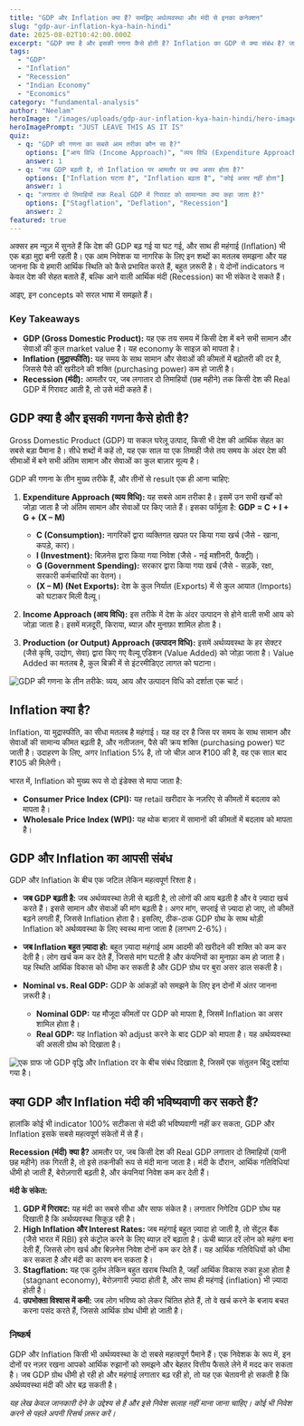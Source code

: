 ```yaml
---
title: "GDP और Inflation क्या हैं? समझिए अर्थव्यवस्था और मंदी से इनका कनेक्शन"
slug: "gdp-aur-inflation-kya-hain-hindi"
date: 2025-08-02T10:42:00.000Z
excerpt: "GDP क्या है और इसकी गणना कैसे होती है? Inflation का GDP से क्या संबंध है? जानें कि ये दोनों आर्थिक संकेतक मंदी की भविष्यवाणी करने में कैसे मदद कर सकते हैं।"
tags:
  - "GDP"
  - "Inflation"
  - "Recession"
  - "Indian Economy"
  - "Economics"
category: "fundamental-analysis"
author: "Neelam"
heroImage: "/images/uploads/gdp-aur-inflation-kya-hain-hindi/hero-image.jpg"
heroImagePrompt: "JUST LEAVE THIS AS IT IS"
quiz:
  - q: "GDP की गणना का सबसे आम तरीका कौन सा है?"
    options: ["आय विधि (Income Approach)", "व्यय विधि (Expenditure Approach)", "उत्पादन विधि (Production Approach)"]
    answer: 1
  - q: "जब GDP बढ़ती है, तो Inflation पर आमतौर पर क्या असर होता है?"
    options: ["Inflation घटता है", "Inflation बढ़ता है", "कोई असर नहीं होता"]
    answer: 1
  - q: "लगातार दो तिमाहियों तक Real GDP में गिरावट को सामान्यतः क्या कहा जाता है?"
    options: ["Stagflation", "Deflation", "Recession"]
    answer: 2
featured: true
---
```


अक्सर हम न्यूज़ में सुनते हैं कि देश की GDP बढ़ गई या घट गई, और साथ ही महंगाई (Inflation) भी एक बड़ा मुद्दा बनी रहती है। एक आम निवेशक या नागरिक के लिए इन शब्दों का मतलब समझना और यह जानना कि ये हमारी आर्थिक स्थिति को कैसे प्रभावित करते हैं, बहुत ज़रूरी है। ये दोनों indicators न केवल देश की सेहत बताते हैं, बल्कि आने वाली आर्थिक मंदी (Recession) का भी संकेत दे सकते हैं।

आइए, इन concepts को सरल भाषा में समझते हैं।

### Key Takeaways

*   **GDP (Gross Domestic Product):** यह एक तय समय में किसी देश में बने सभी सामान और सेवाओं की कुल market value है। यह economy के साइज़ को मापता है।
*   **Inflation (मुद्रास्फीति):** यह समय के साथ सामान और सेवाओं की कीमतों में बढ़ोतरी की दर है, जिससे पैसे की खरीदने की शक्ति (purchasing power) कम हो जाती है।
*   **Recession (मंदी):** आमतौर पर, जब लगातार दो तिमाहियों (छह महीने) तक किसी देश की Real GDP में गिरावट आती है, तो उसे मंदी कहते हैं।

## GDP क्या है और इसकी गणना कैसे होती है?

Gross Domestic Product (GDP) या सकल घरेलू उत्पाद, किसी भी देश की आर्थिक सेहत का सबसे बड़ा पैमाना है। सीधे शब्दों में कहें तो, यह एक साल या एक तिमाही जैसे तय समय के अंदर देश की सीमाओं में बने सभी अंतिम सामान और सेवाओं का कुल बाज़ार मूल्य है।

GDP की गणना के तीन मुख्य तरीके हैं, और तीनों से result एक ही आना चाहिए:

1.  **Expenditure Approach (व्यय विधि):** यह सबसे आम तरीका है। इसमें उन सभी खर्चों को जोड़ा जाता है जो अंतिम सामान और सेवाओं पर किए जाते हैं। इसका फॉर्मूला है:
    **GDP = C + I + G + (X – M)**
    *   **C (Consumption):** नागरिकों द्वारा व्यक्तिगत खपत पर किया गया खर्च (जैसे - खाना, कपड़े, कार)।
    *   **I (Investment):** बिज़नेस द्वारा किया गया निवेश (जैसे - नई मशीनरी, फैक्ट्री)।
    *   **G (Government Spending):** सरकार द्वारा किया गया खर्च (जैसे - सड़कें, रक्षा, सरकारी कर्मचारियों का वेतन)।
    *   **(X – M) (Net Exports):** देश के कुल निर्यात (Exports) में से कुल आयात (Imports) को घटाकर मिली वैल्यू।

2.  **Income Approach (आय विधि):** इस तरीके में देश के अंदर उत्पादन से होने वाली सभी आय को जोड़ा जाता है। इसमें मज़दूरी, किराया, ब्याज़ और मुनाफ़ा शामिल होता है।

3.  **Production (or Output) Approach (उत्पादन विधि):** इसमें अर्थव्यवस्था के हर सेक्टर (जैसे कृषि, उद्योग, सेवा) द्वारा किए गए वैल्यू एडिशन (Value Added) को जोड़ा जाता है। Value Added का मतलब है, कुल बिक्री में से इंटरमीडिएट लागत को घटाना।

![GDP की गणना के तीन तरीके: व्यय, आय और उत्पादन विधि को दर्शाता एक चार्ट।](/images/uploads/gdp-aur-inflation-kya-hain-hindi/gdp-calculation-methods.png)

## Inflation क्या है?

Inflation, या मुद्रास्फीति, का सीधा मतलब है महंगाई। यह वह दर है जिस पर समय के साथ सामान और सेवाओं की सामान्य कीमत बढ़ती है, और नतीजतन, पैसे की क्रय शक्ति (purchasing power) घट जाती है। उदाहरण के लिए, अगर Inflation 5% है, तो जो चीज़ आज ₹100 की है, वह एक साल बाद ₹105 की मिलेगी।

भारत में, Inflation को मुख्य रूप से दो इंडेक्स से मापा जाता है:

*   **Consumer Price Index (CPI):** यह retail खरीदार के नज़रिए से कीमतों में बदलाव को मापता है।
*   **Wholesale Price Index (WPI):** यह थोक बाज़ार में सामानों की कीमतों में बदलाव को मापता है।

## GDP और Inflation का आपसी संबंध

GDP और Inflation के बीच एक जटिल लेकिन महत्वपूर्ण रिश्ता है।

*   **जब GDP बढ़ती है:** जब अर्थव्यवस्था तेज़ी से बढ़ती है, तो लोगों की आय बढ़ती है और वे ज़्यादा खर्च करते हैं। इससे सामान और सेवाओं की मांग बढ़ती है। अगर मांग, सप्लाई से ज़्यादा हो जाए, तो कीमतें बढ़ने लगती हैं, जिससे Inflation होता है। इसलिए, ठीक-ठाक GDP ग्रोथ के साथ थोड़ी Inflation को अर्थव्यवस्था के लिए स्वस्थ माना जाता है (लगभग 2-6%)।

*   **जब Inflation बहुत ज़्यादा हो:** बहुत ज़्यादा महंगाई आम आदमी की खरीदने की शक्ति को कम कर देती है। लोग खर्च कम कर देते हैं, जिससे मांग घटती है और कंपनियों का मुनाफ़ा कम हो जाता है। यह स्थिति आर्थिक विकास को धीमा कर सकती है और GDP ग्रोथ पर बुरा असर डाल सकती है।

*   **Nominal vs. Real GDP:** GDP के आंकड़ों को समझने के लिए इन दोनों में अंतर जानना ज़रूरी है।
    *   **Nominal GDP:** यह मौजूदा कीमतों पर GDP को मापता है, जिसमें Inflation का असर शामिल होता है।
    *   **Real GDP:** यह Inflation को adjust करने के बाद GDP को मापता है। यह अर्थव्यवस्था की असली ग्रोथ को दिखाता है।

![एक ग्राफ जो GDP वृद्धि और Inflation दर के बीच संबंध दिखाता है, जिसमें एक संतुलन बिंदु दर्शाया गया है।](/images/uploads/gdp-aur-inflation-kya-hain-hindi/gdp-inflation-correlation.png)

## क्या GDP और Inflation मंदी की भविष्यवाणी कर सकते हैं?

हालांकि कोई भी indicator 100% सटीकता से मंदी की भविष्यवाणी नहीं कर सकता, GDP और Inflation इसके सबसे महत्वपूर्ण संकेतों में से हैं।

**Recession (मंदी) क्या है?**
आमतौर पर, जब किसी देश की Real GDP लगातार दो तिमाहियों (यानी छह महीने) तक गिरती है, तो इसे तकनीकी रूप से मंदी माना जाता है। मंदी के दौरान, आर्थिक गतिविधियां धीमी हो जाती हैं, बेरोज़गारी बढ़ती है, और कंपनियां निवेश कम कर देती हैं।

**मंदी के संकेत:**

1.  **GDP में गिरावट:** यह मंदी का सबसे सीधा और साफ संकेत है। लगातार निगेटिव GDP ग्रोथ यह दिखाती है कि अर्थव्यवस्था सिकुड़ रही है।
2.  **High Inflation और Interest Rates:** जब महंगाई बहुत ज़्यादा हो जाती है, तो सेंट्रल बैंक (जैसे भारत में RBI) इसे कंट्रोल करने के लिए ब्याज़ दरें बढ़ाता है। ऊंची ब्याज़ दरें लोन को महंगा बना देती हैं, जिससे लोग खर्च और बिज़नेस निवेश दोनों कम कर देते हैं। यह आर्थिक गतिविधियों को धीमा कर सकता है और मंदी का कारण बन सकता है।
3.  **Stagflation:** यह एक दुर्लभ लेकिन बहुत खराब स्थिति है, जहाँ आर्थिक विकास रुका हुआ होता है (stagnant economy), बेरोज़गारी ज़्यादा होती है, और साथ ही महंगाई (inflation) भी ज़्यादा होती है।
4.  **उपभोक्ता विश्वास में कमी:** जब लोग भविष्य को लेकर चिंतित होते हैं, तो वे खर्च करने के बजाय बचत करना पसंद करते हैं, जिससे आर्थिक ग्रोथ धीमी हो जाती है।

### निष्कर्ष

GDP और Inflation किसी भी अर्थव्यवस्था के दो सबसे महत्वपूर्ण पैमाने हैं। एक निवेशक के रूप में, इन दोनों पर नज़र रखना आपको आर्थिक रुझानों को समझने और बेहतर वित्तीय फैसले लेने में मदद कर सकता है। जब GDP ग्रोथ धीमी हो रही हो और महंगाई लगातार बढ़ रही हो, तो यह एक चेतावनी हो सकती है कि अर्थव्यवस्था मंदी की ओर बढ़ सकती है।

*यह लेख केवल जानकारी देने के उद्देश्य से है और इसे निवेश सलाह नहीं माना जाना चाहिए। कोई भी निवेश करने से पहले अपनी रिसर्च ज़रूर करें।*